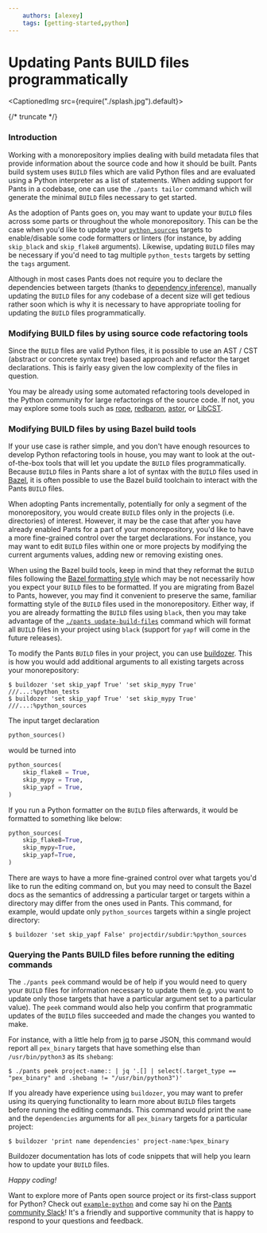 ```yaml
---
    authors: [alexey]
    tags: [getting-started,python]
---
```


# Updating Pants BUILD files programmatically

<CaptionedImg src={require("./splash.jpg").default}></CaptionedImg>

{/* truncate */}

### Introduction

Working with a monorepository implies dealing with build metadata files that provide information about the source code and how it should be built. Pants build system uses `BUILD` files which are valid Python files and are evaluated using a Python interpreter as a list of statements. When adding support for Pants in a codebase, one can use the `./pants tailor` command which will generate the minimal `BUILD` files necessary to get started.

As the adoption of Pants goes on, you may want to update your `BUILD` files across some parts or throughout the whole monorepository. This can be the case when you'd like to update your [`python_sources`](https://www.pantsbuild.org/v2.9/docs/reference-python_sources) targets to enable/disable some code formatters or linters (for instance, by adding `skip_black` and `skip_flake8` arguments). Likewise, updating `BUILD` files may be necessary if you'd need to tag multiple `python_tests` targets by setting the `tags` argument.

Although in most cases Pants does not require you to declare the dependencies between targets (thanks to [dependency inference](../2020-10-29-dependency-inference/index.mdx#dependency-inference)), manually updating the `BUILD` files for any codebase of a decent size will get tedious rather soon which is why it is necessary to have appropriate tooling for updating the `BUILD` files programmatically.

### Modifying BUILD files by using source code refactoring tools

Since the `BUILD` files are valid Python files, it is possible to use an AST / CST (abstract or concrete syntax tree) based approach and refactor the target declarations. This is fairly easy given the low complexity of the files in question.

You may be already using some automated refactoring tools developed in the Python community for large refactorings of the source code. If not, you may explore some tools such as [rope](https://github.com/python-rope/rope), [redbaron](https://github.com/PyCQA/redbaron), [astor](https://github.com/berkerpeksag/astor), or [LibCST](https://github.com/Instagram/LibCST).

### Modifying BUILD files by using Bazel build tools

If your use case is rather simple, and you don't have enough resources to develop Python refactoring tools in house, you may want to look at the out-of-the-box tools that will let you update the `BUILD` files programmatically. Because `BUILD` files in Pants share a lot of syntax with the `BUILD` files used in [Bazel](https://bazel.build/), it is often possible to use the Bazel build toolchain to interact with the Pants `BUILD` files.

When adopting Pants incrementally, potentially for only a segment of the monorepository, you would create `BUILD` files only in the projects (i.e. directories) of interest. However, it may be the case that after you have already enabled Pants for a part of your monorepository, you'd like to have a more fine-grained control over the target declarations. For instance, you may want to edit `BUILD` files within one or more projects by modifying the current arguments values, adding new or removing existing ones.

When using the Bazel build tools, keep in mind that they reformat the `BUILD` files following the [Bazel formatting style](https://github.com/bazelbuild/buildtools/blob/master/buildifier/README.md) which may be not necessarily how you expect your `BUILD` files to be formatted. If you are migrating from Bazel to Pants, however, you may find it convenient to preserve the same, familiar formatting style of the `BUILD` files used in the monorepository. Either way, if you are already formatting the `BUILD` files using `black`, then you may take advantage of the
[`./pants update-build-files`](https://www.pantsbuild.org/v2.9/docs/reference-update-build-files) command which will format all `BUILD` files in your project using `black` (support for `yapf` will come in the future releases).

To modify the Pants `BUILD` files in your project, you can use [buildozer](https://github.com/bazelbuild/buildtools/blob/master/buildozer/README.md). This is how you would add additional arguments to all existing targets across your monorepository:

```shell-session
$ buildozer 'set skip_yapf True' 'set skip_mypy True' ///...:%python_tests
$ buildozer 'set skip_yapf True' 'set skip_mypy True' ///...:%python_sources
```

The input target declaration

```python
python_sources()
```

would be turned into

```python
python_sources(
    skip_flake8 = True,
    skip_mypy = True,
    skip_yapf = True,
)
```

If you run a Python formatter on the `BUILD` files afterwards, it would be formatted to something like below:

```python
python_sources(
    skip_flake8=True,
    skip_mypy=True,
    skip_yapf=True,
)
```

There are ways to have a more fine-grained control over what targets you'd like to run the editing command on, but you may need to consult the Bazel docs as the semantics of addressing a particular target or targets within a directory may differ
from the ones used in Pants. This command, for example, would update only `python_sources` targets within a single project directory:

```shell-session
$ buildozer 'set skip_yapf False' projectdir/subdir:%python_sources
```

### Querying the Pants BUILD files before running the editing commands

The `./pants peek` command would be of help if you would need to query your `BUILD` files for information necessary to update them (e.g. you want to update only those targets that have a particular argument set to a particular value). The `peek` command would also help you confirm that programmatic updates of the `BUILD` files succeeded and made the changes you wanted to make.

For instance, with a little help from [jq](https://stedolan.github.io/jq/) to parse JSON, this command would report all `pex_binary` targets that have something else than `/usr/bin/python3` as its `shebang`:

```shell-session
$ ./pants peek project-name:: | jq '.[] | select(.target_type == "pex_binary" and .shebang != "/usr/bin/python3")'
```

If you already have experience using `buildozer`, you may want to prefer using its querying functionality to learn more about `BUILD` files targets before running the editing commands. This command would print the `name` and the `dependencies` arguments for all `pex_binary` targets for a particular project:

```shell-session
$ buildozer 'print name dependencies' project-name:%pex_binary
```

Buildozer documentation has lots of code snippets that will help you learn how to update your `BUILD` files.

_Happy coding!_

Want to explore more of Pants open source project or its first-class support for Python? Check out [`example-python`](https://github.com/pantsbuild/example-python) and come say hi on the [Pants community Slack](https://pantsbuild.slack.com)! It's a friendly and supportive community that is happy to respond to your questions and feedback.
